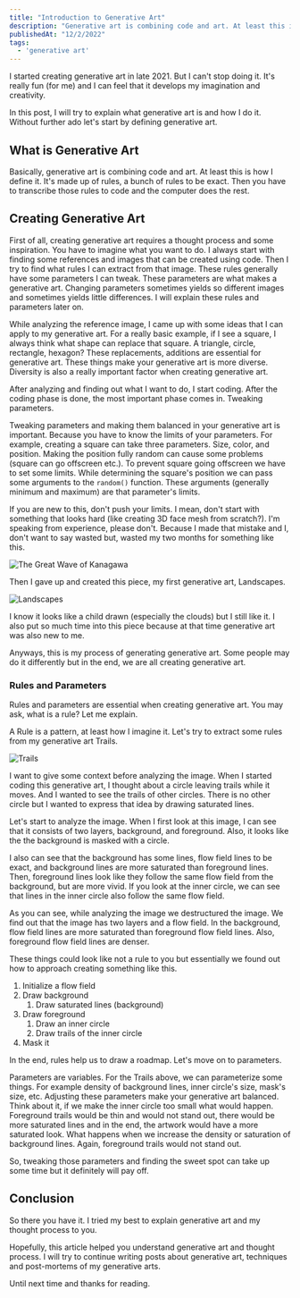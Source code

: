 ```yaml
---
title: "Introduction to Generative Art"
description: "Generative art is combining code and art. At least this is how I define it. It's basically converting bunch of rules into code and leave the rest to the computer."
publishedAt: "12/2/2022"
tags:
  - 'generative art'
---
```


I started creating generative art in late 2021. But I can't stop doing it. It's really fun (for me) and I can feel that it develops my imagination and creativity.

In this post, I will try to explain what generative art is and how I do it. Without further ado let's start by defining generative art.

## What is Generative Art
Basically, generative art is combining code and art. At least this is how I define it. It's made up of rules, a bunch of rules to be exact. Then you have to transcribe
those rules to code and the computer does the rest.

## Creating Generative Art
First of all, creating generative art requires a thought process and some inspiration. You have to imagine what you want to do. I always start with finding some
references and images that can be created using code. Then I try to find what rules I can extract from that image. These rules generally have some parameters I can tweak.
These parameters are what makes a generative art. Changing parameters sometimes yields so different images and sometimes yields little differences. I will explain
these rules and parameters later on.

While analyzing the reference image, I came up with some ideas that I can apply to my generative art. For a really basic example, if I see a square, I always think
what shape can replace that square. A triangle, circle, rectangle, hexagon? These replacements, additions are essential for generative art. These things make
your generative art is more diverse. Diversity is also a really important factor when creating generative art.

After analyzing and finding out what I want to do, I start coding. After the coding phase is done, the most important phase comes in. Tweaking parameters.

Tweaking parameters and making them balanced in your generative art is important. Because you have to know the limits of your parameters. For example, creating
a square can take three parameters. Size, color, and position. Making the position fully random can cause some problems (square can go offscreen etc.). To prevent square
going offscreen we have to set some limits. While determining the square's position we can pass some arguments to the `random()` function. These arguments
(generally minimum and maximum) are that parameter's limits.

If you are new to this, don't push your limits. I mean, don't start with something that looks hard (like creating 3D face mesh from scratch?).
I'm speaking from experience, please don't. Because I made that mistake and I, don't want to say wasted but, wasted my two months for something like this.

![The Great Wave of Kanagawa](./the-great-wave-of-kanagawa.jpg)

Then I gave up and created this piece, my first generative art, Landscapes.

![Landscapes](./landscapes-01.png)

I know it looks like a child drawn (especially the clouds) but I still like it. I also put so much time into this piece because at that time generative art was also new to me.

Anyways, this is my process of generating generative art. Some people may do it differently but in the end, we are all creating generative art.

### Rules and Parameters
Rules and parameters are essential when creating generative art. You may ask, what is a rule? Let me explain.

A Rule is a pattern, at least how I imagine it. Let's try to extract some rules from my generative art Trails.

![Trails](./trails-01.png)

I want to give some context before analyzing the image. When I started coding this generative art, I thought about a circle leaving trails while it moves. And I
wanted to see the trails of other circles. There is no other circle but I wanted to express that idea by drawing saturated lines.

Let's start to analyze the image. When I first look at this image, I can see that it consists of two layers, background, and foreground. Also, it looks like the
the background is masked with a circle.

I also can see that the background has some lines, flow field lines to be exact, and background lines are more saturated than foreground lines. Then, foreground lines look like they follow the same flow field from the background, but are more vivid. If you look at the inner circle, we can see that lines in the inner circle also follow the
same flow field.

As you can see, while analyzing the image we destructured the image. We find out that the image has two layers and a flow field. In the background, flow field lines are
more saturated than foreground flow field lines. Also, foreground flow field lines are denser.

These things could look like not a rule to you but essentially we found out how to approach creating something like this.

1. Initialize a flow field
2. Draw background
    1. Draw saturated lines (background)
3. Draw foreground
    1. Draw an inner circle
    2. Draw trails of the inner circle
4. Mask it

In the end, rules help us to draw a roadmap. Let's move on to parameters.

Parameters are variables. For the Trails above, we can parameterize some things. For example density of background lines, inner circle's size, mask's size, etc. Adjusting
these parameters make your generative art balanced. Think about it, if we make the inner circle too small what would happen. Foreground trails would be thin and would not
stand out, there would be more saturated lines and in the end, the artwork would have a more saturated look. What happens when we increase the density or saturation of background
lines. Again, foreground trails would not stand out.

So, tweaking those parameters and finding the sweet spot can take up some time but it definitely will pay off.

## Conclusion
So there you have it. I tried my best to explain generative art and my thought process to you.

Hopefully, this article helped you understand generative art and thought process. I will try to continue writing posts about generative art, techniques and
post-mortems of my generative arts.

Until next time and thanks for reading.

